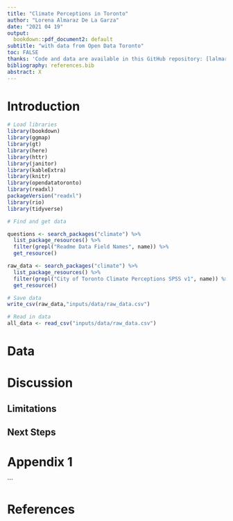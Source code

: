 ```yaml
---
title: "Climate Perceptions in Toronto"
author: "Lorena Almaraz De La Garza"
date: "2021 04 19"
output:
  bookdown::pdf_document2: default
subtitle: "with data from Open Data Toronto"
toc: FALSE
thanks: 'Code and data are available in this GitHub repository: [lalmaraz/toronto_climate_perceptions] (https://github.com/lalmaraz/toronto_climate_perceptions).'
bibliography: references.bib
abstract: X
---
```


# Introduction

```r
# Load libraries
library(bookdown)
library(ggmap)
library(gt)
library(here)
library(httr)
library(janitor)
library(kableExtra)
library(knitr)
library(opendatatoronto)
library(readxl)
packageVersion("readxl")
library(rio)
library(tidyverse)

# Find and get data

questions <- search_packages("climate") %>% 
  list_package_resources() %>% 
  filter(grepl("Readme Data Field Names", name)) %>% 
  get_resource()

raw_data <- search_packages("climate") %>% 
  list_package_resources() %>% 
  filter(grepl("City of Toronto Climate Perceptions SPSS v1", name)) %>% 
  get_resource()

# Save data
write_csv(raw_data,"inputs/data/raw_data.csv")

# Read in data
all_data <- read_csv("inputs/data/raw_data.csv")
```

# Data

# Discussion 

## Limitations

## Next Steps 


\newpage
# Appendix 1 {#appendix1}
```

\newpage
# References
